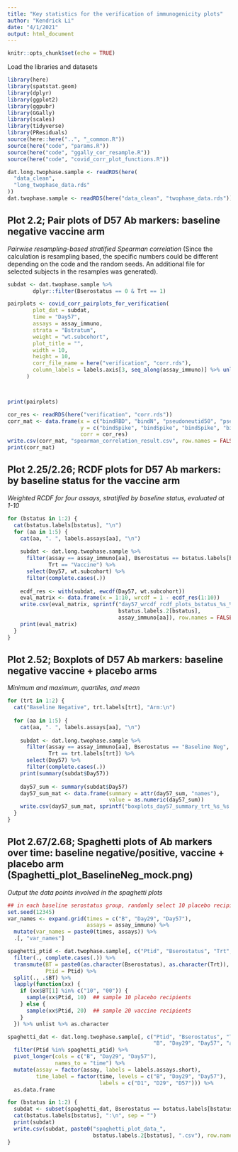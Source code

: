```yaml
---
title: "Key statistics for the verification of immunogenicity plots"
author: "Kendrick Li"
date: "4/1/2021"
output: html_document
---
```


```r
knitr::opts_chunk$set(echo = TRUE)
```
Load the libraries and datasets

```r
library(here)
library(spatstat.geom)
library(dplyr)
library(ggplot2)
library(ggpubr)
library(GGally)
library(scales)
library(tidyverse)
library(PResiduals)
source(here::here("..", "_common.R"))
source(here("code", "params.R"))
source(here("code", "ggally_cor_resample.R"))
source(here("code", "covid_corr_plot_functions.R"))

dat.long.twophase.sample <- readRDS(here(
  "data_clean",
  "long_twophase_data.rds"
))
dat.twophase.sample <- readRDS(here("data_clean", "twophase_data.rds"))

```
## Plot 2.2; Pair plots of D57 Ab markers: baseline negative vaccine arm 
*Pairwise resampling-based stratified Spearman correlation*
(Since the calculation is resampling based, the specific numbers could be different depending on the code and the random seeds. An additional file for selected subjects in the resamples was generated).

```r
subdat <- dat.twophase.sample %>%
        dplyr::filter(Bserostatus == 0 & Trt == 1)

pairplots <- covid_corr_pairplots_for_verification(
        plot_dat = subdat,
        time = "Day57",
        assays = assay_immuno,
        strata = "Bstratum",
        weight = "wt.subcohort",
        plot_title = "",
        width = 10,
        height = 10,
        corr_file_name = here("verification", "corr.rds"),
        column_labels = labels.axis[3, seq_along(assay_immuno)] %>% unlist()
      )



print(pairplots)
```



```r
cor_res <- readRDS(here("verification", "corr.rds"))
corr_mat <- data.frame(x = c("bindRBD", "bindN", "pseudoneutid50", "pseudoneutid80", "bindN", "pseudoneutid50", "pseudoneutid80", "pseudoneutid50", "pseudoneutid80", "pseudoneutid80"),
                       y = c("bindSpike", "bindSpike", "bindSpike", "bindSpike", "bindRBD", "bindRBD", "bindRBD", "bindN", "bindN", "pseudoneutid50"),
                       corr = cor_res)
write.csv(corr_mat, "spearman_correlation_result.csv", row.names = FALSE)
print(corr_mat)
```



## Plot 2.25/2.26; RCDF plots for D57 Ab markers: by baseline status for the vaccine arm
*Weighted RCDF for four assays, stratified by baseline status, evaluated at 1-10*

```r
for (bstatus in 1:2) {
  cat(bstatus.labels[bstatus], "\n")
  for (aa in 1:5) {
    cat(aa, ". ", labels.assays[aa], "\n")
    
    subdat <- dat.long.twophase.sample %>%
      filter(assay == assay_immuno[aa], Bserostatus == bstatus.labels[bstatus],
             Trt == "Vaccine") %>%
      select(Day57, wt.subcohort) %>%
      filter(complete.cases(.))
    
    ecdf_res <- with(subdat, ewcdf(Day57, wt.subcohort))
    eval_matrix <- data.frame(x = 1:10, wrcdf = 1 - ecdf_res(1:10))
    write.csv(eval_matrix, sprintf("day57_wrcdf_rcdf_plots_bstatus_%s_%s.csv",
                                   bstatus.labels.2[bstatus],
                                   assay_immuno[aa]), row.names = FALSE)
    print(eval_matrix)
  }
}


```
## Plot 2.52; Boxplots of D57 Ab markers: baseline negative vaccine + placebo arms 

*Minimum and maximum, quartiles, and mean*

```r
for (trt in 1:2) {
  cat("Baseline Negative", trt.labels[trt], "Arm:\n")
  
  for (aa in 1:5) {
    cat(aa, ". ", labels.assays[aa], "\n")
    
    subdat <- dat.long.twophase.sample %>%
      filter(assay == assay_immuno[aa], Bserostatus == "Baseline Neg",
             Trt == trt.labels[trt]) %>%
      select(Day57) %>%
      filter(complete.cases(.))
    print(summary(subdat$Day57))
    
    day57_sum <- summary(subdat$Day57) 
    day57_sum_mat <- data.frame(summary = attr(day57_sum, "names"),
                                value = as.numeric(day57_sum))
    write.csv(day57_sum_mat, sprintf("boxplots_day57_summary_trt_%s_%s.csv", trt.labels[trt], assay_immuno[aa]), row.names = FALSE)
  }
}
```

## Plot 2.67/2.68; Spaghetti plots of Ab markers over time: baseline negative/positive, vaccine + placebo arm (Spaghetti_plot_BaselineNeg_mock.png)
*Output the data points involved in the spaghetti plots*
```r
## in each baseline serostatus group, randomly select 10 placebo recipients and 20 vaccine recipients
set.seed(12345)
var_names <- expand.grid(times = c("B", "Day29", "Day57"),
                         assays = assay_immuno) %>%
  mutate(var_names = paste0(times, assays)) %>%
  .[, "var_names"]

spaghetti_ptid <- dat.twophase.sample[, c("Ptid", "Bserostatus", "Trt", var_names)] %>%
  filter(., complete.cases(.)) %>%
  transmute(BT = paste0(as.character(Bserostatus), as.character(Trt)),
            Ptid = Ptid) %>%
  split(., .$BT) %>%
  lapply(function(xx) {
    if (xx$BT[1] %in% c("10", "00")) {
      sample(xx$Ptid, 10)  ## sample 10 placebo recipients
    } else {
      sample(xx$Ptid, 20)  ## sample 20 vaccine recipients
    }
  }) %>% unlist %>% as.character

spaghetti_dat <- dat.long.twophase.sample[, c("Ptid", "Bserostatus", "Trt", 
                                              "B", "Day29", "Day57", "assay")] %>%
  filter(Ptid %in% spaghetti_ptid) %>%
  pivot_longer(cols = c("B", "Day29", "Day57"),
               names_to = "time") %>%
  mutate(assay = factor(assay, labels = labels.assays.short),
         time_label = factor(time, levels = c("B", "Day29", "Day57"),
                             labels = c("D1", "D29", "D57"))) %>%
  as.data.frame

for (bstatus in 1:2) {
  subdat <- subset(spaghetti_dat, Bserostatus == bstatus.labels[bstatus])
  cat(bstatus.labels[bstatus], ":\n", sep = "")
  print(subdat)
  write.csv(subdat, paste0("spaghetti_plot_data_",
                           bstatus.labels.2[bstatus], ".csv"), row.names = FALSE)
}


```